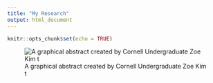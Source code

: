 ```yaml
---
title: "My Research"
output: html_document
---
```


```r
knitr::opts_chunk$set(echo = TRUE)
```

![A graphical abstract created by Cornell Undergraduate Zoe Kim t](Kass Graphic.png)